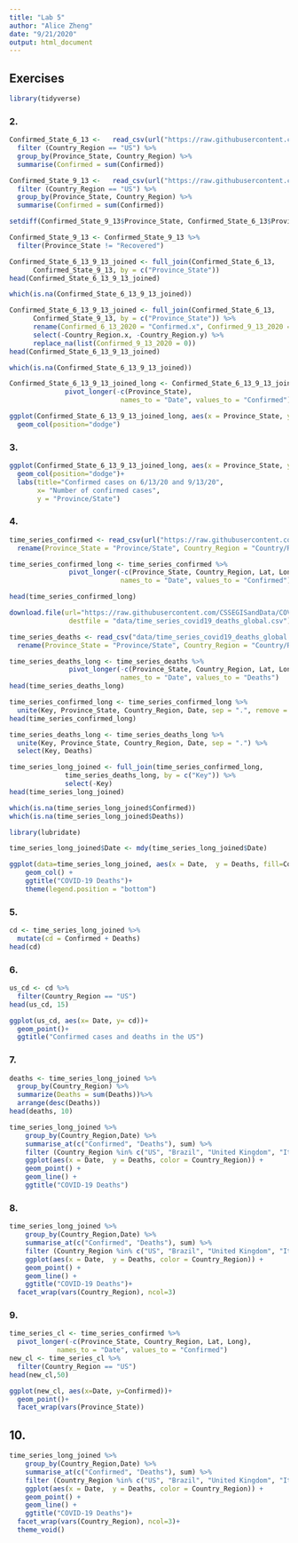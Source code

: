 ```yaml
---
title: "Lab 5"
author: "Alice Zheng"
date: "9/21/2020"
output: html_document
---
```


## Exercises
```r
library(tidyverse)
```

### 2.
```r
Confirmed_State_6_13 <-   read_csv(url("https://raw.githubusercontent.com/CSSEGISandData/COVID-19/master/csse_covid_19_data/csse_covid_19_daily_reports/06-13-2020.csv")) %>%
  filter (Country_Region == "US") %>% 
  group_by(Province_State, Country_Region) %>% 
  summarise(Confirmed = sum(Confirmed)) 
```
```r
Confirmed_State_9_13 <-   read_csv(url("https://raw.githubusercontent.com/CSSEGISandData/COVID-19/master/csse_covid_19_data/csse_covid_19_daily_reports/09-13-2020.csv")) %>% 
  filter (Country_Region == "US") %>% 
  group_by(Province_State, Country_Region) %>% 
  summarise(Confirmed = sum(Confirmed)) 
```
```r
setdiff(Confirmed_State_9_13$Province_State, Confirmed_State_6_13$Province_State)
```
```r
Confirmed_State_9_13 <- Confirmed_State_9_13 %>% 
  filter(Province_State != "Recovered")
```
```r
Confirmed_State_6_13_9_13_joined <- full_join(Confirmed_State_6_13,
      Confirmed_State_9_13, by = c("Province_State"))
head(Confirmed_State_6_13_9_13_joined)
```
```r
which(is.na(Confirmed_State_6_13_9_13_joined))
```

```r
Confirmed_State_6_13_9_13_joined <- full_join(Confirmed_State_6_13,
      Confirmed_State_9_13, by = c("Province_State")) %>% 
      rename(Confirmed_6_13_2020 = "Confirmed.x", Confirmed_9_13_2020 = "Confirmed.y") %>% 
      select(-Country_Region.x, -Country_Region.y) %>% 
      replace_na(list(Confirmed_9_13_2020 = 0))
head(Confirmed_State_6_13_9_13_joined)
```
```r
which(is.na(Confirmed_State_6_13_9_13_joined))
```
```r
Confirmed_State_6_13_9_13_joined_long <- Confirmed_State_6_13_9_13_joined %>% 
              pivot_longer(-c(Province_State),
                            names_to = "Date", values_to = "Confirmed")
```
```r
ggplot(Confirmed_State_6_13_9_13_joined_long, aes(x = Province_State, y=Confirmed, fill=Date))+
  geom_col(position="dodge")
```

### 3.
```r
ggplot(Confirmed_State_6_13_9_13_joined_long, aes(x = Province_State, y=Confirmed, fill=Date))+
  geom_col(position="dodge")+
  labs(title="Confirmed cases on 6/13/20 and 9/13/20",
       x= "Number of confirmed cases",
       y = "Province/State")
```

### 4.
```r
time_series_confirmed <- read_csv(url("https://raw.githubusercontent.com/CSSEGISandData/COVID-19/master/csse_covid_19_data/csse_covid_19_time_series/time_series_covid19_confirmed_global.csv")) %>%
  rename(Province_State = "Province/State", Country_Region = "Country/Region")
```
```r
time_series_confirmed_long <- time_series_confirmed %>% 
               pivot_longer(-c(Province_State, Country_Region, Lat, Long),
                            names_to = "Date", values_to = "Confirmed") 
```
```r
head(time_series_confirmed_long)

```
```r
download.file(url="https://raw.githubusercontent.com/CSSEGISandData/COVID-19/master/csse_covid_19_data/csse_covid_19_time_series/time_series_covid19_deaths_global.csv", 
               destfile = "data/time_series_covid19_deaths_global.csv")
```
```r
time_series_deaths <- read_csv("data/time_series_covid19_deaths_global.csv")%>%
  rename(Province_State = "Province/State", Country_Region = "Country/Region")
```
```r
time_series_deaths_long <- time_series_deaths %>% 
               pivot_longer(-c(Province_State, Country_Region, Lat, Long),
                            names_to = "Date", values_to = "Deaths") 
head(time_series_deaths_long)
```
```r
time_series_confirmed_long <- time_series_confirmed_long %>% 
  unite(Key, Province_State, Country_Region, Date, sep = ".", remove = FALSE)
head(time_series_confirmed_long)
```
```r
time_series_deaths_long <- time_series_deaths_long %>% 
  unite(Key, Province_State, Country_Region, Date, sep = ".") %>% 
  select(Key, Deaths)
```


```r
time_series_long_joined <- full_join(time_series_confirmed_long,
              time_series_deaths_long, by = c("Key")) %>% 
              select(-Key)
head(time_series_long_joined)
```
```r
which(is.na(time_series_long_joined$Confirmed))
which(is.na(time_series_long_joined$Deaths))
```
```r
library(lubridate)
```
```r
time_series_long_joined$Date <- mdy(time_series_long_joined$Date)
```


```r
ggplot(data=time_series_long_joined, aes(x = Date,  y = Deaths, fill=Country_Region)) + 
    geom_col() +
    ggtitle("COVID-19 Deaths")+
    theme(legend.position = "bottom")
```

### 5.
```r
cd <- time_series_long_joined %>%
  mutate(cd = Confirmed + Deaths)
head(cd)
```

### 6.
```r
us_cd <- cd %>% 
  filter(Country_Region == "US")
head(us_cd, 15)
```

```r
ggplot(us_cd, aes(x= Date, y= cd))+
  geom_point()+
  ggtitle("Confirmed cases and deaths in the US")
```

### 7.
```r
deaths <- time_series_long_joined %>%
  group_by(Country_Region) %>%
  summarize(Deaths = sum(Deaths))%>%
  arrange(desc(Deaths))
head(deaths, 10)
```

```r
time_series_long_joined %>% 
    group_by(Country_Region,Date) %>% 
    summarise_at(c("Confirmed", "Deaths"), sum) %>% 
    filter (Country_Region %in% c("US", "Brazil", "United Kingdom", "Italy", "Mexico", "France", "Spain", "India", "Iran", "Peru")) %>% 
    ggplot(aes(x = Date,  y = Deaths, color = Country_Region)) + 
    geom_point() +
    geom_line() +
    ggtitle("COVID-19 Deaths")
```

### 8.
```r
time_series_long_joined %>% 
    group_by(Country_Region,Date) %>% 
    summarise_at(c("Confirmed", "Deaths"), sum) %>% 
    filter (Country_Region %in% c("US", "Brazil", "United Kingdom", "Italy", "Mexico", "France", "Spain", "India", "Iran", "Peru")) %>% 
    ggplot(aes(x = Date,  y = Deaths, color = Country_Region)) + 
    geom_point() +
    geom_line() +
    ggtitle("COVID-19 Deaths")+
  facet_wrap(vars(Country_Region), ncol=3)
```

### 9.
```r
time_series_cl <- time_series_confirmed %>% 
  pivot_longer(-c(Province_State, Country_Region, Lat, Long),
            names_to = "Date", values_to = "Confirmed")
new_cl <- time_series_cl %>%
  filter(Country_Region == "US")
head(new_cl,50)
```

```r
ggplot(new_cl, aes(x=Date, y=Confirmed))+
  geom_point()+
  facet_wrap(vars(Province_State))
```

## 10.
```r
time_series_long_joined %>% 
    group_by(Country_Region,Date) %>% 
    summarise_at(c("Confirmed", "Deaths"), sum) %>% 
    filter (Country_Region %in% c("US", "Brazil", "United Kingdom", "Italy", "Mexico", "France", "Spain", "India", "Iran", "Peru")) %>% 
    ggplot(aes(x = Date,  y = Deaths, color = Country_Region)) + 
    geom_point() +
    geom_line() +
    ggtitle("COVID-19 Deaths")+
  facet_wrap(vars(Country_Region), ncol=3)+
  theme_void()
```


